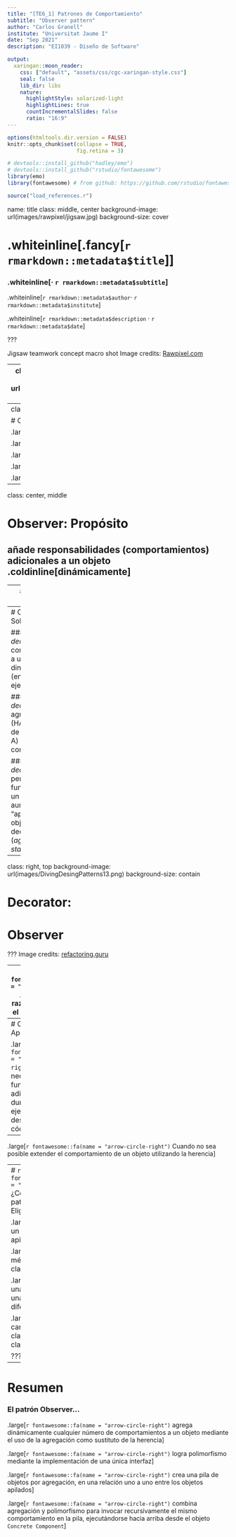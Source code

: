 ```yaml
---
title: "[TE6_1] Patrones de Comportamiento"
subtitle: "Observer pattern"
author: "Carlos Granell"
institute: "Universitat Jaume I"
date: "Sep 2021" 
description: "EI1039 - Diseño de Software"

output:
  xaringan::moon_reader:
    css: ["default", "assets/css/cgc-xaringan-style.css"]
    seal: false
    lib_dir: libs
    nature:
      highlightStyle: solarized-light
      highlightLines: true
      countIncrementalSlides: false
      ratio: "16:9"
---
```


```r
options(htmltools.dir.version = FALSE)
knitr::opts_chunk$set(collapse = TRUE,
                      fig.retina = 3)

# devtools::install_github("hadley/emo")
# devtools::install_github("rstudio/fontawesome")
library(emo)
library(fontawesome) # from github: https://github.com/rstudio/fontawesome

```

```r
source("load_references.r")
```

name: title
class: middle, center
background-image: url(images/rawpixel/jigsaw.jpg)
background-size: cover

# .whiteinline[.fancy[`r rmarkdown::metadata$title`]]

### .whiteinline[&#183; `r rmarkdown::metadata$subtitle`]


.whiteinline[`r rmarkdown::metadata$author`&#183; `r rmarkdown::metadata$institute`]

.whiteinline[`r rmarkdown::metadata$description` &#183; `r rmarkdown::metadata$date`]


???

Jigsaw teamwork concept macro shot
Image credits: [Rawpixel.com](https://www.rawpixel.com/image/385452)

---
class: inverse, center, middle
background-image: url(images/rawpixel/coffee.jpg)
background-size: contain


???
Podemos añadir otros ingredientes como leche, crema o chocolatea a una taza de café. Los efectos de cada ingrediente no cambian la esencia del ingerdiente base: el café siempre actuará como estimulante debido a su contenido de cafeína. Esto no cambia si agregamos leche, si cambiamos el estilo de preparación o si se sirve a diferentes temperaturas. El café seguirá siendo un estimulante.

Aerial view of various coffee.
Image credits: [Rawpixel.com](https://www.rawpixel.com/image/392580/)


---
class: inverse, center, middle

# Observer Pattern

.large[Propósito]

.large[Problema]

.large[Solución]

.large[Estructura]

.large[Aplicabilidad]

---
class: center, middle

# Observer: Propósito

## añade responsabilidades (comportamientos) adicionales a un objeto .coldinline[dinámicamente]


---
# Observer: Problema

### Queremos ofrecer objetos con combinaciones flexibles de comportamientos

### El comportamiento de un objeto viene definido por su clase

### Herencia permite crear subclases con nuevos comportamientos, pero en tiempo de compilacion (estáticas)

### Muchas combinaciones de comportamientos derivan en muchas implementaciones de clases...  

---
# Observer: Solución

### Un _decorator_ añade comportamientos a un objeto dinámicamente (en tiempo de ejecución)

### Un _decorador_ utiliza agregación (HAS-A) en vez de herencia (IS-A) para combinar comportamientos

### Un _decorador_ permite que la funcionalidad de un objeto aumente "apilando" objetos decoradores (_aggregation stack_)


---
class: right, top
background-image: url(images/DivingDesingPatterns13.png)
background-size: contain

# Decorator: 
# Observer


???
Image credits: [refactoring.guru](https://refactoring.guru/es/design-patterns/observer)


---
# `r fontawesome::fa(name = "question-circle")` ¿Cualés son las razones para utilizar el patrón `Decorator`?

.large[__A__ Permite construir una estructura de objetos en forma de árbol que puede tratarse como un tipo de objeto único y uniforme]


.large[__B__ Oculta un objeto complejo que requiere muchos recursos hasta que sea necesario crearlo]


.large[__C__ Reduce el número de clases necesarias para ofrecer una combinación de comportamientos]


.large[__D__ Permite que los objetos agreguen dinámicamente comportamientos a otros objetos]

???
0011

---
# Observer: Aplicabilidad

.large[`r fontawesome::fa(name = "arrow-circle-right")` Cuando necesitas asignar funcionalidades
adicionales a objetos durante el tiempo de ejecución sin descomponer el código cliente]

--

.large[`r fontawesome::fa(name = "arrow-circle-right")` Cuando no sea posible extender el comportamiento de un objeto utilizando la herencia]


---
# `r fontawesome::fa(name = "question-circle")` ¿Cómo funciona un patrón `Decorator`? Elige una

.large[__A__ Construye un comportamiento apilando objetos]


.large[__B__ Expande los métodos de una clase con herencia]


.large[__C__ Encapsula una clase para darle una interfaz diferente]


.large[__D__ Agrega características a una clase con una nueva clase]

???
1000

---
# Resumen

### El patrón Observer...

.large[`r fontawesome::fa(name = "arrow-circle-right")` agrega dinámicamente cualquier número de comportamientos a un objeto mediante el uso de la agregación como sustituto de la herencia]

.large[`r fontawesome::fa(name = "arrow-circle-right")` logra polimorfismo mediante la implementación de una única interfaz]
 
.large[`r fontawesome::fa(name = "arrow-circle-right")` crea una pila de objetos por agregación, en una relación uno a uno entre los objetos apilados]

.large[`r fontawesome::fa(name = "arrow-circle-right")` combina agregación y polimorfismo para invocar recursivamente el mismo comportamiento en la pila, ejecutándorse hacia arriba desde el objeto `Concrete Component`]

